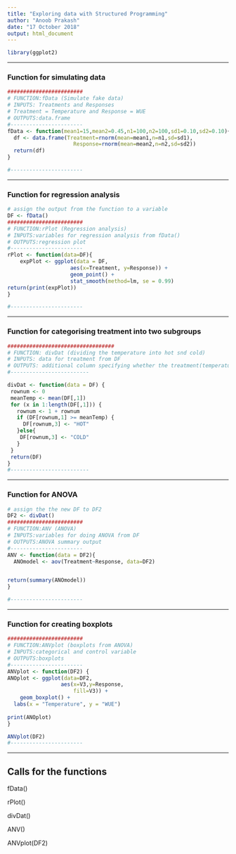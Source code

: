 ```yaml
---
title: "Exploring data with Structured Programming"
author: "Anoob Prakash"
date: "17 October 2018"
output: html_document
---
```


```r
library(ggplot2)

```

***
### Function for simulating data

```r
########################
# FUNCTION:fData (Simulate fake data)
# INPUTS: Treatments and Responses
# Treatment = Temperature and Response = WUE
# OUTPUTS:data.frame
#-----------------------
fData <- function(mean1=15,mean2=0.45,n1=100,n2=100,sd1=0.10,sd2=0.10){
  df <- data.frame(Treatment=rnorm(mean=mean1,n=n1,sd=sd1),
                     Response=rnorm(mean=mean2,n=n2,sd=sd2))
  return(df)
}

#-----------------------
```

***
### Function for regression analysis

```r
# assign the output from the function to a variable
DF <- fData()
########################
# FUNCTION:rPlot (Regression analysis)
# INPUTS:variables for regression analysis from fData()
# OUTPUTS:regression plot
#-----------------------
rPlot <- function(data=DF){
    expPlot <- ggplot(data = DF,
                    aes(x=Treatment, y=Response)) + 
                    geom_point() +
                    stat_smooth(method=lm, se = 0.99)
return(print(expPlot))
}

#-----------------------
```

***
### Function for categorising treatment into two subgroups

```r
##################################
# FUNCTION: divDat (dividing the temperature into hot snd cold)
# INPUTS: data for treatment from DF
# OUTPUTS: additional column specifying whether the treatment(temperature) is HOT or COLD 
#-------------------------

divDat <- function(data = DF) {
 rownum <- 0
 meanTemp <- mean(DF[,1])
 for (x in 1:length(DF[,1])) {
   rownum <- 1 + rownum
   if (DF[rownum,1] >= meanTemp) {
     DF[rownum,3] <- "HOT"
   }else{
    DF[rownum,3] <- "COLD"
   }
 }
 return(DF)
}
#-------------------------
```

***
### Function for ANOVA

```r
# assign the the new DF to DF2
DF2 <- divDat()
########################
# FUNCTION:ANV (ANOVA)
# INPUTS:variables for doing ANOVA from DF
# OUTPUTS:ANOVA summary output
#-----------------------
ANV <- function(data = DF2){
  ANOmodel <- aov(Treatment~Response, data=DF2)


return(summary(ANOmodel))
}

#-----------------------
```

***
### Function for creating boxplots

```r
########################
# FUNCTION:ANVplot (boxplots from ANOVA)
# INPUTS:categorical and control variable
# OUTPUTS:boxplots
#-----------------------
ANVplot <- function(DF2) {
ANOplot <- ggplot(data=DF2,
                 aes(x=V3,y=Response,
                     fill=V3)) +
    geom_boxplot() +
  labs(x = "Temperature", y = "WUE")
 
print(ANOplot)
}

ANVplot(DF2)
#-----------------------
```

***
## Calls for the functions

fData()  

rPlot()

divDat()

ANV()

ANVplot(DF2)

